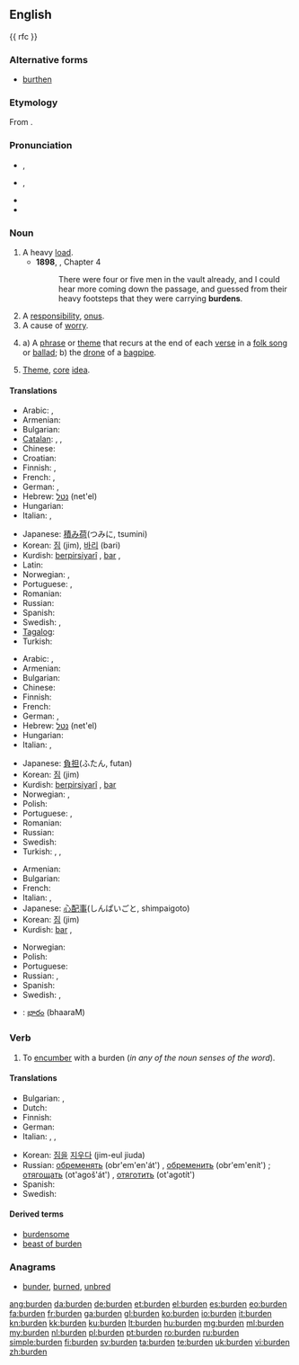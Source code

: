 {{wikipedia}}
==English==
{{ rfc }}

===Alternative forms===
* [[burthen]] {{qualifier|archaic}}

===Etymology===
From {{etyl|ang|en}} {{term|sc=unicode|byrþen|lang=ang}}.

===Pronunciation===
* {{a|RP}} {{IPA|/ˈbɜːdn/}}, {{SAMPA|/"b3:dn/}}
* {{a|GenAm}} {{IPA|/ˈbɝdn/}}, {{SAMPA|/"b3`dn/}}
* {{audio|en-us-burden.ogg|Audio (US)}}
* {{rhymes|ɜː(r)dən}}

===Noun===
{{en-noun}}

# A heavy [[load]].
#* '''1898''', {{w|J. Meade Falkner}}, {{w|Moonfleet}} Chapter 4
#*: There were four or five men in the vault already, and I could hear more coming down the passage, and guessed from their heavy footsteps that they were carrying '''burdens'''.
# A [[responsibility]], [[onus]].
# A cause of [[worry]].
# {{music}} a) A [[phrase]] or [[theme]] that recurs at the end of each [[verse]] in a [[folk song]] or [[ballad]]; b) the [[drone]] of a [[bagpipe]].
# {{obsolete}} [[theme|Theme]], [[core]] [[idea]].

====Translations====
{{trans-top|A heavy load}}
* Arabic: {{t-|ar|حمل|m|tr=Himl}},  {{t|ar|عبء|m|tr=`ib'}}
* Armenian: {{t+|hy|բեռ|tr=beṙ}}
* Bulgarian: {{t+|bg|товар|m}}
* [[Catalan]]: {{t|ca|càrrega}},  {{t|ca||f}}, {{t|ca|carga}}
* Chinese: {{zh-tsp|負荷|负荷|fùhè}}
* Croatian: {{t|hr|breme|n}}
* Finnish: {{t+|fi|kuorma}}, {{t+|fi|taakka}}
* French: {{t+|fr|charge|f}}, {{t|fr|fardeau|m}}
* German: {{t+|de|Belastung|f}}, {{t+|de|Last|f}}
* Hebrew: [[נטל]] (net'el) {{m}}
* Hungarian: {{t+|hu|teher}}
* Italian: {{t+|it|carico|m}}, {{t|it|fardello}}
{{trans-mid}}
* Japanese: [[積み荷]](つみに, tsumini)
* Korean: [[짐]] (jim), [[바리]] (bari)
* Kurdish: [[berpirsiyarî]] {{f}}, [[bar]] {{m}}, {{ku-Arab|[[بار گرانی]]}}
* Latin: {{t-|la|sarcina}}
* Norwegian: {{t-|no|byrde|m}}, {{t|no|belastning|m}}
* Portuguese: {{t+|pt|carga}}, {{t|pt|fardo|m}}
* Romanian: {{t-|ro|sarcină}}
* Russian: {{t+|ru|ноша|f|tr=nóša}}
* Spanish: {{t+|es|carga}}
* Swedish: {{t|sv|börda}}, {{t|sv|belastning}}
* [[Tagalog]]: {{t|tl|dinadalang mabigat}}
* Turkish: {{t|tr|yük}}
{{trans-bottom}}

{{trans-top|A responsibility, onus}}
* Arabic: {{t-|ar|حمل|m|tr=Himl}},  {{t|ar|عبء|m|tr=`ib'}}
* Armenian: {{t+|hy|բեռ|tr=beṙ}}
* Bulgarian: {{t+|bg|бреме|n}}
* Chinese: {{zh-tsp|負擔|负担|fùdān}}
* Finnish: {{t+|fi|vastuu}}
* French: {{t+|fr|fardeau|m}}
* German: {{t+|de|Belastung|f}}, {{t+|de|Last|f}}
* Hebrew: [[נטל]] (net'el) {{m}}
* Hungarian: {{t+|hu|teher}}
* Italian: {{t+|it|responsabilità|f}},  {{t+|it|onere|m}}
{{trans-mid}}
* Japanese: [[負担]](ふたん, futan)
* Korean: [[짐]] (jim)
* Kurdish: [[berpirsiyarî]] {{f}}, [[bar]] {{m}} {{ku-Arab|[[بار]]}}
* Norwegian: {{t-|no|byrde|m}}, {{t+|no|ansvar|n}}
* Polish: {{t|pl|brzemię|n}}
* Portuguese: {{t+|pt|responsabilidade|f}},  {{t+|pt|obrigação}}
* Romanian: {{t-|ro|sarcină}}
* Russian: {{t+|ru|бремя|n|tr=brémja}}
* Swedish: {{t|sv|plikt}}
* Turkish: {{t|tr|zahmet}},  {{t|tr|yükümlülük}},  {{t+|tr|sorumluluk}}
{{trans-bottom}}

{{trans-top|A cause of worry}}
* Armenian: {{t+|hy|բեռ|tr=beṙ}}
* Bulgarian: {{t+|bg|бреме|n}}
* French: {{t+|fr|fardeau|m}}
* Italian: {{t+|it|preoccupazione|f}},  {{t+|it|fardello|m}}
* Japanese: [[心配事]](しんぱいごと, shimpaigoto)
* Korean: [[짐]] (jim)
* Kurdish: [[bar]] {{m}}, {{ku-Arab|[[به‌ڵا]]}}
{{trans-mid}}
* Norwegian: {{t|no|belastning|m}}
* Polish: {{t|pl|brzemię|n}}
* Portuguese: {{t|pt|preocupação|f}}
* Russian: {{t+|ru|бремя|n|tr=brémja}}, {{t+|ru|обуза|f|tr=obúza}}
* Spanish: {{t|es|preocupación|f}}
* Swedish: {{t|sv|börda}}, {{t|sv|belastning}}
{{trans-bottom}}

{{checktrans-top}}
{{trans-mid}}
* {{ttbc|te}}: [[భారం]] (bhaaraM)
{{trans-bottom}}

===Verb===
{{en-verb}}

# {{transitive}} To [[encumber]] with a burden (''in any of the noun senses of the word'').

====Translations====
{{trans-top|encumber}}
* Bulgarian: {{t|bg|натоварвам}},  {{t|bg|обременявам}}
* Dutch: {{t+|nl|bezwaren}}
* Finnish: {{t-|fi|kuormata}}
* German: {{t+|de|belasten}}
* Italian: {{t|it|gravare}}, {{t|it|appioppare}}, {{t|it|rifilare}}
{{trans-mid}}
* Korean: [[짐]]을 [[지우다]] (jim-eul jiuda)
* Russian: [[обременять]] (obr'em'en'át') {{impf}}, [[обременить]] (obr'em'enít') {{pf.}}; [[отягощать]] (ot'agoš'át') {{impf}}, [[отяготить]] (ot'agotít') {{pf.}}
* Spanish: {{t|es|gravar}}
* Swedish: {{t|sv|belasta}}
{{trans-bottom}}

====Derived terms====
* [[burdensome]]
* [[beast of burden]]

===Anagrams===
* [[bunder#English|bunder]], [[burned#English|burned]], [[unbred#English|unbred]]

[[ang:burden]]
[[da:burden]]
[[de:burden]]
[[et:burden]]
[[el:burden]]
[[es:burden]]
[[eo:burden]]
[[fa:burden]]
[[fr:burden]]
[[ga:burden]]
[[gl:burden]]
[[ko:burden]]
[[io:burden]]
[[it:burden]]
[[kn:burden]]
[[kk:burden]]
[[ku:burden]]
[[lt:burden]]
[[hu:burden]]
[[mg:burden]]
[[ml:burden]]
[[my:burden]]
[[nl:burden]]
[[pl:burden]]
[[pt:burden]]
[[ro:burden]]
[[ru:burden]]
[[simple:burden]]
[[fi:burden]]
[[sv:burden]]
[[ta:burden]]
[[te:burden]]
[[uk:burden]]
[[vi:burden]]
[[zh:burden]]